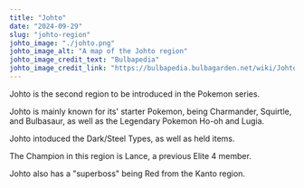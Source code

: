 ```yaml
---
title: "Johto"
date: "2024-09-29"
slug: "johto-region"
johto_image: "./johto.png"
johto_image_alt: "A map of the Johto region"
johto_image_credit_text: "Bulbapedia"
johto_image_credit_link: "https://bulbapedia.bulbagarden.net/wiki/Johto"
---
```


Johto is the second region to be introduced in the Pokemon series. 

Johto is mainly known for its' starter Pokemon, being Charmander, Squirtle, and Bulbasaur, as well as the Legendary Pokemon Ho-oh and Lugia.

Johto intoduced the Dark/Steel Types, as well as held items.

The Champion in this region is Lance, a previous Elite 4 member.

Johto also has a "superboss" being Red from the Kanto region.